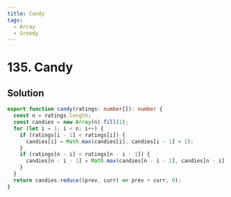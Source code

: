 ```yaml
---
title: Candy
tags:
  - Array
  - Greedy
---
```


# 135. Candy

<Badges>
  <LevelBadge level="hard" />
  <TopicBadge name="Array" slug="array" />
  <TopicBadge name="Greedy" slug="greedy" />
</Badges>

## Solution

```typescript filename="solution.ts" copy
export function candy(ratings: number[]): number {
  const n = ratings.length;
  const candies = new Array(n).fill(1);
  for (let i = 1; i < n; i++) {
    if (ratings[i - 1] < ratings[i]) {
      candies[i] = Math.max(candies[i], candies[i - 1] + 1);
    }
    if (ratings[n - i] < ratings[n - i - 1]) {
      candies[n - i - 1] = Math.max(candies[n - i - 1], candies[n - i] + 1);
    }
  }
  return candies.reduce((prev, curr) => prev + curr, 0);
}
```

<ProblemLink codingSite="leetcode" href="https://leetcode.com/problems/candy/" title="Candy" />
